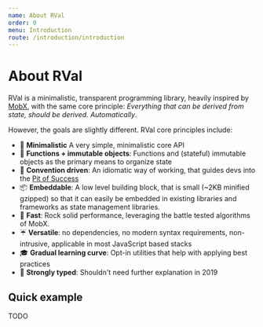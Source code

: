 ```yaml
---
name: About RVal
order: 0
menu: Introduction
route: /introduction/introduction
---
```


# About RVal

RVal is a minimalistic, transparent programming library, heavily inspired by [MobX](http://mobx.js.org), 
with the same core principle: _Everything that can be derived from state, should be derived. Automatically_.

However, the goals are slightly different. RVal core principles include:

* 🍭 **Minimalistic** A very simple, minimalistic core API
* 🛅 **Functions + immutable objects**: Functions and (stateful) immutable objects as the primary means to organize state
* 🎯 **Convention driven**: An idiomatic way of working, that guides devs into the [Pit of Success](https://medium.com/@ricomariani/the-pit-of-success-cfefc6cb64c8)
* 📦 **Embeddable**: A low level building block, that is small (~2KB minified gzipped) so that it can easily be embedded in existing libraries and frameworks as state management libraries.
* 🐆 **Fast**: Rock solid performance, leveraging the battle tested algorithms of MobX.
* ☔ **Versatile**: no dependencies, no modern syntax requirements, non-intrusive, applicable in most JavaScript based stacks
* 🎓 **Gradual learning curve**: Opt-in utilities that help with applying best practices
* 💪 **Strongly typed**: Shouldn't need further explanation in 2019

## Quick example

TODO